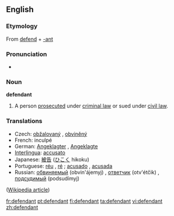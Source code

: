 ==English==

===Etymology===
From [[defend]] + [[-ant]]

===Pronunciation===
*{{audio|en-us-defendant.ogg|Audio (US)}}

===Noun===
'''defendant'''

# {{law}} A person [[prosecute]]d under [[criminal law]] or sued under [[civil law]].

===Translations===
{{rfc-level|Translations at L3+ (AutoFormat would have corrected level of Translations)}}
*Czech: [[obžalovaný]] {{m}}, [[obviněný]] {{m}}
*French: inculpé
*German: [[Angeklagter]] {{m}}, [[Angeklagte]] {{f}}
*[[Interlingua]]: [[accusato]]
*Japanese: [[被告]] ([[ひこく]] hikoku)
*Portuguese: [[réu]] {{m}}, [[ré]] {{f}}; [[acusado]] {{m}}, [[acusada]] {{f}}
*Russian: [[обвиняемый]] (obvin'ájemyj) {{m}}, [[ответчик]] (otv'étčik) {{m}}, [[подсудимый]] (podsudímyj) {{m}}

([[w:defendant|Wikipedia article]])

[[fr:defendant]]
[[pt:defendant]]
[[fi:defendant]]
[[ta:defendant]]
[[vi:defendant]]
[[zh:defendant]]